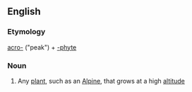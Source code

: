 ==English==
===Etymology===
[[acro-]] ("peak") + [[-phyte]]

===Noun===
{{en-noun}}

# Any [[plant]], such as an [[Alpine]], that grows at a high [[altitude]]